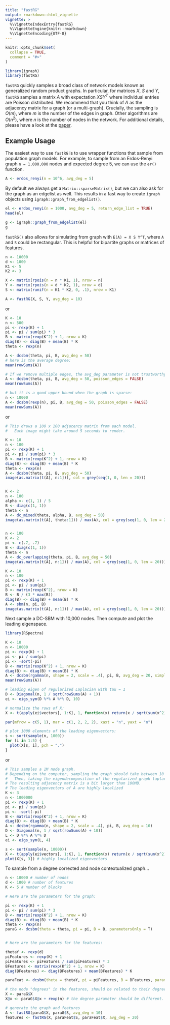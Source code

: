 ```yaml
---
title: "fastRG"
output: rmarkdown::html_vignette
vignette: >
  %\VignetteIndexEntry{fastRG}
  %\VignetteEngine{knitr::rmarkdown}
  %\VignetteEncoding{UTF-8}
---
```


```r
knitr::opts_chunk$set(
  collapse = TRUE,
  comment = "#>"
)
```

```r
library(igraph)
library(fastRG)
```

`fastRG` quickly samples a broad class of network models known as generalized random product graphs. In particular, for matrices $X$, $S$ and $Y$, `fastRG` samples a matrix $A$ with expectation $X S Y^T$ where individual entries are Poisson distributed. We recommend that you think of $A$ as the adjacency matrix for a graph (or a multi-graph). Crucially, the sampling is $O(m)$, where $m$ is the number of the edges in graph. Other algorithms are $O(n^2)$, where $n$ is the number of nodes in the network. For additional details, please have a look at the [paper](https://arxiv.org/abs/1703.02998).

## Example Usage

The easiest way to use `fastRG` is to use wrapper functions that sample from population graph models. For example, to sample from an Erdos-Renyi graph `n = 1,000,000` nodes and expected degree 5, we can use the `er()` function.

```r
A <- erdos_renyi(n = 10^6, avg_deg = 5)
```

By default we always get a `Matrix::sparseMatrix()`, but we can also ask for the graph as an edgelist as well. This results in a fast way to create `igraph` objects using `igraph::graph_from_edgelist()`.

```r
el <- erdos_renyi(n = 1000, avg_deg = 5, return_edge_list = TRUE)
head(el)
```

```r
g <- igraph::graph_from_edgelist(el)
g
```

`fastRG()` also allows for simulating from graph with `E(A) = X S Y^T`, where `A` and `S` could be rectangular.  This is helpful for bipartite graphs or matrices of features.

```r
n <- 10000
d <- 1000
K1 <- 5
K2 <- 3

X <- matrix(rpois(n = n * K1, 1), nrow = n)
Y <- matrix(rpois(n = d * K2, 1), nrow = d)
S <- matrix(runif(n = K1 * K2, 0, .1), nrow = K1)

A <- fastRG(X, S, Y, avg_deg = 10)
```

or

```R
K <- 10
n <- 500
pi <- rexp(K) + 1
pi <- pi / sum(pi) * 3
B <- matrix(rexp(K^2) + 1, nrow = K)
diag(B) <- diag(B) + mean(B) * K
theta <- rexp(n)

A <- dcsbm(theta, pi, B, avg_deg = 50)
# here is the average degree:
mean(rowSums(A))

# If we remove multiple edges, the avg_deg parameter is not trustworthy:
A <- dcsbm(theta, pi, B, avg_deg = 50, poisson_edges = FALSE)
mean(rowSums(A))

# but it is a good upper bound when the graph is sparse:
n <- 10000
A <- dcsbm(rexp(n), pi, B, avg_deg = 50, poisson_edges = FALSE)
mean(rowSums(A))
```      

or

```R
# This draws a 100 x 100 adjacency matrix from each model.
#   Each image might take around 5 seconds to render.

K <- 10
n <- 100
pi <- rexp(K) + 1
pi <- pi / sum(pi) * 3
B <- matrix(rexp(K^2) + 1, nrow = K)
diag(B) <- diag(B) + mean(B) * K
theta <- rexp(n)
A <- dcsbm(theta, pi, B, avg_deg = 50)
image(as.matrix(t(A[, n:1])), col = grey(seq(1, 0, len = 20)))


K <- 2
n <- 100
alpha <- c(1, 1) / 5
B <- diag(c(1, 1))
theta <- n
A <- dc_mixed(theta, alpha, B, avg_deg = 50)
image(as.matrix(t(A[, theta:1])) / max(A), col = grey(seq(1, 0, len = 20)))


n <- 100
K <- 2
pi <- c(.7, .7)
B <- diag(c(1, 1))
theta <- n
A <- dc_overlapping(theta, pi, B, avg_deg = 50)
image(as.matrix(t(A[, n:1])) / max(A), col = grey(seq(1, 0, len = 20)))

K <- 10
n <- 100
pi <- rexp(K) + 1
pi <- pi / sum(pi)
B <- matrix(rexp(K^2), nrow = K)
B <- B / (3 * max(B))
diag(B) <- diag(B) + mean(B) * K
A <- sbm(n, pi, B)
image(as.matrix(t(A[, n:1])) / max(A), col = grey(seq(1, 0, len = 20)))
```


Next sample a DC-SBM with 10,000 nodes. Then compute and plot the leading eigenspace.

```R
library(RSpectra)

K <- 10
n <- 10000
pi <- rexp(K) + 1
pi <- pi / sum(pi)
pi <- -sort(-pi)
B <- matrix(rexp(K^2) + 1, nrow = K)
diag(B) <- diag(B) + mean(B) * K
A <- dcsbm(rgamma(n, shape = 2, scale = .4), pi, B, avg_deg = 20, simple = TRUE)
mean(rowSums(A))

# leading eigen of regularized Laplacian with tau = 1
D <- Diagonal(n, 1 / sqrt(rowSums(A) + 1))
ei <- eigs_sym(D %*% A %*% D, 10)

# normalize the rows of X:
X <- t(apply(ei$vectors[, 1:K], 1, function(x) return(x / sqrt(sum(x^2) + 1 / n))))

par(mfrow = c(5, 1), mar = c(1, 2, 2, 2), xaxt = "n", yaxt = "n")

# plot 1000 elements of the leading eigenvectors:
s <- sort(sample(n, 1000))
for (i in 1:5) {
  plot(X[s, i], pch = ".")
}
```    

or



```r
# This samples a 1M node graph.
# Depending on the computer, sampling the graph should take between 10 and 30 seconds
#   Then, taking the eigendecomposition of the regularized graph laplacian should take between 1 and 3 minutes
# The resulting adjacency matrix is a bit larger than 100MB.
# The leading eigenvectors of A are highly localized
K <- 3
n <- 1000000
pi <- rexp(K) + 1
pi <- pi / sum(pi)
pi <- -sort(-pi)
B <- matrix(rexp(K^2) + 1, nrow = K)
diag(B) <- diag(B) + mean(B) * K
A <- dcsbm(rgamma(n, shape = 2, scale = .4), pi, B, avg_deg = 10)
D <- Diagonal(n, 1 / sqrt(rowSums(A) + 10))
L <- D %*% A %*% D
ei <- eigs_sym(L, 4)

s <- sort(sample(n, 10000))
X <- t(apply(ei$vectors[, 1:K], 1, function(x) return(x / sqrt(sum(x^2) + 1 / n))))
plot(X[s, 3]) # highly localized eigenvectors
```   

To sample from a degree corrected and node contextualized graph...

```r
n <- 10000 # number of nodes
d <- 1000 # number of features
K <- 5 # number of blocks

# Here are the parameters for the graph:

pi <- rexp(K) + 1
pi <- pi / sum(pi) * 3
B <- matrix(rexp(K^2) + 1, nrow = K)
diag(B) <- diag(B) + mean(B) * K
theta <- rexp(n)
paraG <- dcsbm(theta = theta, pi = pi, B = B, parametersOnly = T)


# Here are the parameters for the features:

thetaY <- rexp(d)
piFeatures <- rexp(K) + 1
piFeatures <- piFeatures / sum(piFeatures) * 3
BFeatures <- matrix(rexp(K^2) + 1, nrow = K)
diag(BFeatures) <- diag(BFeatures) + mean(BFeatures) * K

paraFeat <- dcsbm(theta = thetaY, pi = piFeatures, B = BFeatures, parametersOnly = T)

# the node "degrees" in the features, should be related to their degrees in the graph.
X <- paraG$X
X@x <- paraG$X@x + rexp(n) # the degree parameter should be different. X@x + rexp(n) makes feature degrees correlated to degrees in graph.

# generate the graph and features
A <- fastRG(paraG$X, paraG$S, avg_deg = 10)
features <- fastRG(X, paraFeat$S, paraFeat$X, avg_deg = 20)
```


